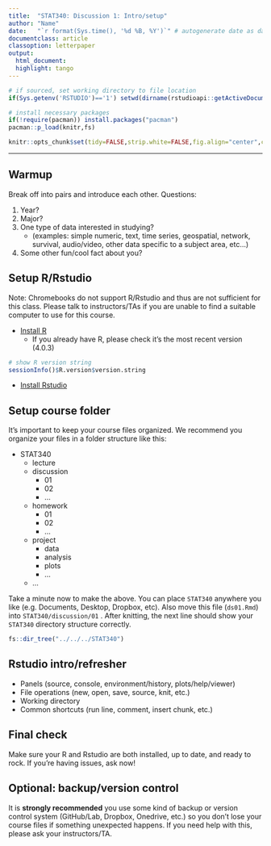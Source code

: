 ```yaml
---
title:  "STAT340: Discussion 1: Intro/setup"
author: "Name"
date:   "`r format(Sys.time(), '%d %B, %Y')`" # autogenerate date as date of last knit
documentclass: article
classoption: letterpaper
output:
  html_document:
  highlight: tango
---
```


```r
# if sourced, set working directory to file location
if(Sys.getenv('RSTUDIO')=='1') setwd(dirname(rstudioapi::getActiveDocumentContext()$path))

# install necessary packages
if(!require(pacman)) install.packages("pacman")
pacman::p_load(knitr,fs)

knitr::opts_chunk$set(tidy=FALSE,strip.white=FALSE,fig.align="center",comment=" #")
```

---

## Warmup

Break off into pairs and introduce each other. Questions:

1. Year?
1. Major?
1. One type of data interested in studying?
   - (examples: simple numeric, text, time series, geospatial, network, survival, audio/video, other data specific to a subject area, etc...)
1. Some other fun/cool fact about you?

## Setup R/Rstudio

Note: Chromebooks do not support R/Rstudio and thus are not sufficient for this class. Please talk to instructors/TAs if you are unable to find a suitable computer to use for this course.

- [Install R](https://cloud.r-project.org/)
   - If you already have R, please check it's the most recent version (4.0.3)

```r
# show R version string
sessionInfo()$R.version$version.string
```

- [Install Rstudio](https://rstudio.com/products/rstudio/download/#download)

## Setup course folder

It's important to keep your course files organized. We recommend you organize your files in a folder structure like this:

 - STAT340
   - lecture
   - discussion
     - 01
     - 02
     - ...
   - homework
     - 01
     - 02
     - ...
   - project
     - data
     - analysis
     - plots
     - ...
   - ...

Take a minute now to make the above. You can place `STAT340` anywhere you like (e.g. Documents, Desktop, Dropbox, etc). Also move this file (`ds01.Rmd`) into `STAT340/discussion/01` . After knitting, the next line should show your `STAT340` directory structure correctly.

```r
fs::dir_tree("../../../STAT340")
```

## Rstudio intro/refresher

 - Panels (source, console, environment/history, plots/help/viewer)
 - File operations (new, open, save, source, knit, etc.)
 - Working directory
 - Common shortcuts (run line, comment, insert chunk, etc.)

## Final check

Make sure your R and Rstudio are both installed, up to date, and ready to rock. If you're having issues, ask now!

## Optional: backup/version control

It is **strongly recommended** you use some kind of backup or version control system (GitHub/Lab, Dropbox, Onedrive, etc.) so you don't lose your course files if something unexpected happens. If you need help with this, please ask your instructors/TA.